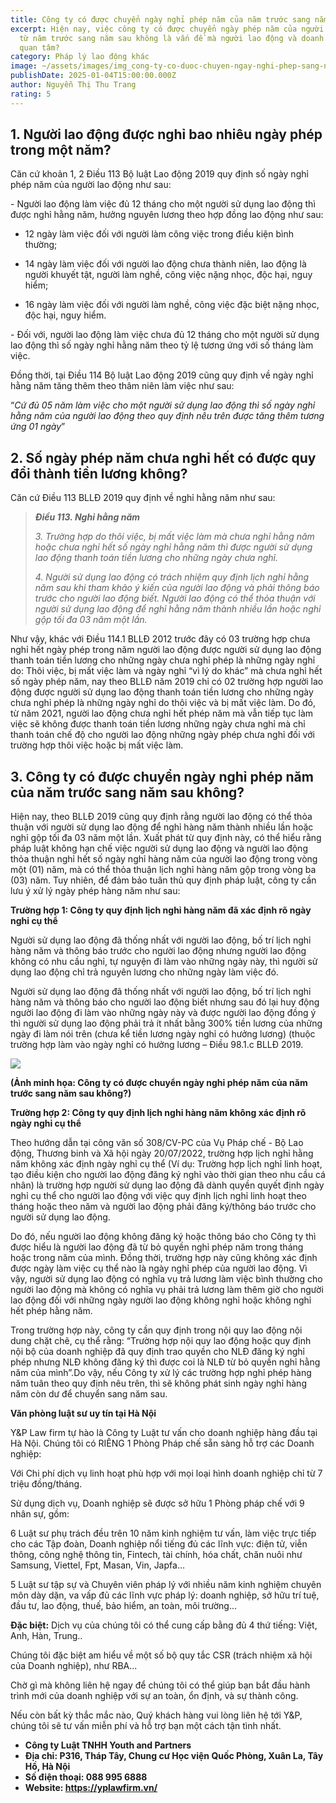 ```yaml
---
title: Công ty có được chuyển ngày nghỉ phép năm của năm trước sang năm sau không?
excerpt: Hiện nay, việc công ty có được chuyển ngày phép năm của người lao động
  từ năm trước sang năm sau không là vấn đề mà người lao động và doanh nghiệp
  quan tâm?
category: Pháp lý lao động khác
image: ~/assets/images/img_cong-ty-co-duoc-chuyen-ngay-nghi-phep-sang-nam-sau-khong.png
publishDate: 2025-01-04T15:00:00.000Z
author: Nguyễn Thị Thu Trang
rating: 5
---
```

## 1. Người lao động được nghỉ bao nhiêu ngày phép trong một năm?

Căn cứ khoản 1, 2 Điều 113 Bộ luật Lao động 2019 quy định số ngày nghỉ phép năm của người lao động như sau:

\-  Người lao động làm việc đủ 12 tháng cho một người sử dụng lao động thì được nghỉ hằng năm, hưởng nguyên lương theo hợp đồng lao động như sau:

+ 12 ngày làm việc đối với người làm công việc trong điều kiện bình thường;

+ 14 ngày làm việc đối với người lao động chưa thành niên, lao động là người khuyết tật, người làm nghề, công việc nặng nhọc, độc hại, nguy hiểm;

+ 16 ngày làm việc đối với người làm nghề, công việc đặc biệt nặng nhọc, độc hại, nguy hiểm.

\-  Đối với, người lao động làm việc chưa đủ 12 tháng cho một người sử dụng lao động thì số ngày nghỉ hằng năm theo tỷ lệ tương ứng với số tháng làm việc.

Đồng thời, tại Điều 114 Bộ luật Lao động 2019 cũng quy định về ngày nghỉ hằng năm tăng thêm theo thâm niên làm việc như sau:

“*Cứ đủ 05 năm làm việc cho một người sử dụng lao động thì số ngày nghỉ hằng năm của người lao động theo quy định nêu trên được tăng thêm tương ứng 01 ngày*”

## 2. Số ngày phép năm chưa nghỉ hết có được quy đổi thành tiền lương không?

Căn cứ Điều 113 BLLĐ 2019 quy định về nghỉ hằng năm như sau:

> ***Điều 113. Nghỉ hằng năm***
>
> *3. Trường hợp do thôi việc, bị mất việc làm mà chưa nghỉ hằng năm hoặc chưa nghỉ hết số ngày nghỉ hằng năm thì được người sử dụng lao động thanh toán tiền lương cho những ngày chưa nghỉ.*
>
> *4. Người sử dụng lao động có trách nhiệm quy định lịch nghỉ hằng năm sau khi tham khảo ý kiến của người lao động và phải thông báo trước cho người lao động biết. Người lao động có thể thỏa thuận với người sử dụng lao động để nghỉ hằng năm thành nhiều lần hoặc nghỉ gộp tối đa 03 năm một lần.*

Như vậy, khác với  Điều 114.1 BLLĐ 2012 trước đây có 03 trường hợp chưa nghỉ hết ngày phép trong năm người lao động được người sử dụng lao động thanh toán tiền lương cho những ngày chưa nghỉ phép là những ngày nghỉ do: Thôi việc, bị mất việc làm và ngày nghỉ “vì lý do khác” mà chưa nghỉ hết số ngày phép năm, nay theo BLLĐ năm 2019 chỉ có 02 trường hợp người lao động được người sử dụng lao động thanh toán tiền lương cho những ngày chưa nghỉ phép là những ngày nghỉ do thôi việc và bị mất việc làm. Do đó, từ năm 2021, người lao động chưa nghỉ hết phép năm mà vẫn tiếp tục làm việc sẽ không được thanh toán tiền lương những ngày chưa nghỉ mà chỉ thanh toán chế độ cho người lao động những ngày phép chưa nghỉ đối với trường hợp thôi việc hoặc bị mất việc làm.

## 3. Công ty có được chuyển ngày nghỉ phép năm của năm trước sang năm sau không?

Hiện nay, theo BLLĐ 2019 cũng quy định rằng người lao động có thể thỏa thuận với người sử dụng lao động để nghỉ hàng năm thành nhiều lần hoặc nghỉ gộp tối đa 03 năm một lần. Xuất phát từ quy định này, có thể hiểu rằng pháp luật không hạn chế việc người sử dụng lao động và người lao động thỏa thuận nghỉ hết số ngày nghỉ hàng năm của người lao động trong vòng một (01) năm, mà có thể thỏa thuận lịch nghỉ hàng năm gộp trong vòng ba (03) năm. Tuy nhiên, để đảm bảo tuân thủ quy định pháp luật, công ty cần lưu ý xử lý ngày phép hàng năm như sau: 

**Trường hợp 1: Công ty quy định lịch nghỉ hàng năm đã xác định rõ ngày nghỉ cụ thể**

Người sử dụng lao động đã thống nhất với người lao động, bố trí lịch nghỉ hàng năm và thông báo trước cho người lao động nhưng người lao động không có nhu cầu nghỉ, tự nguyện đi làm vào những ngày này, thì người sử dụng lao động chỉ trả nguyên lương cho những ngày làm việc đó.

Người sử dụng lao động đã thống nhất với người lao động, bố trí lịch nghỉ hàng năm và thông báo cho người lao động biết nhưng sau đó lại huy động người lao động đi làm vào những ngày này và được người lao động đồng ý thì người sử dụng lao động phải trả ít nhất bằng 300% tiền lương của những ngày đi làm nói trên (chưa kể tiền lương ngày nghỉ có hưởng lương) (thuộc trường hợp làm vào ngày nghỉ có hưởng lương – Điều 98.1.c BLLĐ 2019.

![](~/assets/images/cong-ty-co-duoc-chuyen-ngay-nghi-phep-nam-cua-nam-truoc-sang-nam-sau-khong.jpg)

**(Ảnh minh họa: Công ty có được chuyển ngày nghỉ phép năm của năm trước sang năm sau không?)**

**Trường hợp 2: Công ty quy định lịch nghỉ hàng năm không xác định rõ ngày nghỉ cụ thể**

Theo hướng dẫn tại công văn số 308/CV-PC của Vụ Pháp chế - Bộ Lao động, Thương binh và Xã hội ngày 20/07/2022, trường hợp lịch nghỉ hằng năm không xác định ngày nghỉ cụ thể (Ví dụ: Trường hợp lịch nghỉ linh hoạt, tạo điều kiện cho người lao động đăng ký nghỉ vào thời gian theo nhu cầu cá nhân) là trường hợp người sử dụng lao động đã dành quyền quyết định ngày nghỉ cụ thể cho người lao động với việc quy định lịch nghỉ linh hoạt theo tháng hoặc theo năm và người lao động phải đăng ký/thông báo trước cho người sử dụng lao động. 

Do đó, nếu người lao động không đăng ký hoặc thông báo cho Công ty thì được hiểu là người lao động đã từ bỏ quyền nghỉ phép năm trong tháng hoặc trong năm của mình. Đồng thời, trường hợp này cũng không xác định được ngày làm việc cụ thể nào là ngày nghỉ phép của người lao động. Vì vậy, người sử dụng lao động có nghĩa vụ trả lương làm việc bình thường cho người lao động mà không có nghĩa vụ phải trả lương làm thêm giờ cho người lao động đối với những ngày người lao động không nghỉ hoặc không nghỉ hết phép hằng năm.

Trong trường hợp này, công ty cần quy định trong nội quy lao động nội dung chặt chẽ, cụ thể rằng: “Trường hợp nội quy lao động hoặc quy định nội bộ của doanh nghiệp đã quy định trao quyền cho NLĐ đăng ký nghỉ phép nhưng NLĐ không đăng ký thì được coi là NLĐ từ bỏ quyền nghỉ hằng năm của mình”.Do vậy, nếu Công ty xử lý các trường hợp nghỉ phép hàng năm tuân theo quy định nêu trên, thì sẽ không phát sinh ngày nghỉ hàng năm còn dư để chuyển sang năm sau.  

**Văn phòng luật sư uy tín tại Hà Nội**

Y&P Law firm tự hào là Công ty Luật tư vấn cho doanh nghiệp hàng đầu tại Hà Nội. Chúng tôi có RIÊNG 1 Phòng Pháp chế sẵn sàng hỗ trợ các Doanh nghiệp:

Với Chi phí dịch vụ linh hoạt phù hợp với mọi loại hình doanh nghiệp chỉ từ 7 triệu đồng/tháng.

Sử dụng dịch vụ, Doanh nghiệp sẽ được sở hữu 1 Phòng pháp chế với 9 nhân sự, gồm:

6 Luật sư phụ trách đều trên 10 năm kinh nghiệm tư vấn, làm việc trực tiếp cho các Tập đoàn, Doanh nghiệp nổi tiếng đủ các lĩnh vực: điện tử, viễn thông, công nghệ thông tin, Fintech, tài chính, hóa chất, chăn nuôi như Samsung, Viettel, Fpt, Masan, Vin, Japfa...

5 Luật sư tập sự và Chuyên viên pháp lý với nhiều năm kinh nghiệm chuyên môn dày dặn, va vấp đủ các lĩnh vực pháp lý: doanh nghiệp, sở hữu trí tuệ, đầu tư, lao động, thuế, bảo hiểm, an toàn, môi trường...

**Đặc biệt:** Dịch vụ của chúng tôi có thể cung cấp bằng đủ 4 thứ tiếng: Việt, Anh, Hàn, Trung..

Chúng tôi đặc biệt am hiểu về một số bộ quy tắc CSR (trách nhiệm xã hội của Doanh nghiệp), như RBA...

Chờ gì mà không liên hệ ngay để chúng tôi có thể giúp bạn bắt đầu hành trình mới của doanh nghiệp với sự an toàn, ổn định, và sự thành công.

Nếu còn bất kỳ thắc mắc nào, Quý khách hàng vui lòng liên hệ tới Y&P, chúng tôi sẽ tư vấn miễn phí và hỗ trợ bạn một cách tận tình nhất.

* **Công ty Luật TNHH Youth and Partners**
* **Địa chỉ: P316, Tháp Tây, Chung cư Học viện Quốc Phòng, Xuân La, Tây Hồ, Hà Nội**
* **Số điện thoại: 088 995 6888**
* **Website: <https://yplawfirm.vn/>**

